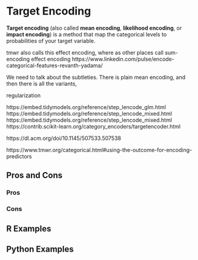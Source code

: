 # Target Encoding {#sec-target-encoding}

**Target encoding** (also called **mean encoding**, **likelihood encoding**, or **impact encoding**) is a method that map the categorical levels to probabilities of your target variable.

tmwr also calls this effect encoding, where as other places call sum-encoding effect encoding
https://www.linkedin.com/pulse/encode-categorical-features-revanth-yadama/

We need to talk about the subtleties. There is plain mean encoding, and then there is all the variants, 

regularization

https://embed.tidymodels.org/reference/step_lencode_glm.html
https://embed.tidymodels.org/reference/step_lencode_mixed.html
https://embed.tidymodels.org/reference/step_lencode_mixed.html
https://contrib.scikit-learn.org/category_encoders/targetencoder.html

https://dl.acm.org/doi/10.1145/507533.507538

https://www.tmwr.org/categorical.html#using-the-outcome-for-encoding-predictors

## Pros and Cons

### Pros

### Cons

## R Examples

## Python Examples
